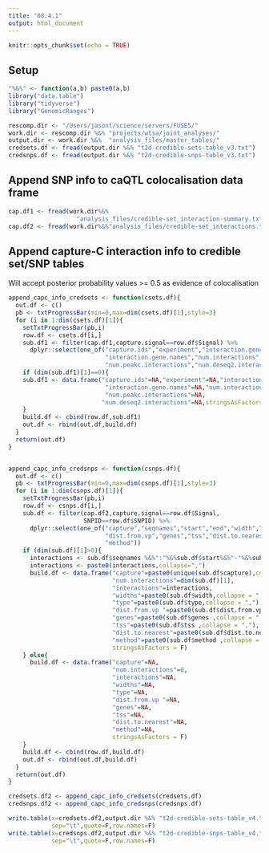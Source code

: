 ```yaml
---
title: "08.4.1"
output: html_document
---
```


```r
knitr::opts_chunk$set(echo = TRUE)
```

## Setup 

```r
"%&%" <- function(a,b) paste0(a,b)
library("data.table")
library("tidyverse")
library("GenomicRanges")

rescomp.dir <- "/Users/jasont/science/servers/FUSE5/"
work.dir <- rescomp.dir %&% "projects/wtsa/joint_analyses/"
output.dir <- work.dir %&%  "analysis_files/master_tables/"
credsets.df <- fread(output.dir %&% "t2d-credible-sets-table_v3.txt")
credsnps.df <- fread(output.dir %&% "t2d-credible-snps-table_v3.txt")
```


## Append SNP info to caQTL colocalisation data frame  

```r
cap.df1 <- fread(work.dir%&%
                   "analysis_files/credible-set_interaction-summary.txt")
cap.df2 <- fread(work.dir%&%"analysis_files/credible-set_interactions.txt")

```



## Append capture-C interaction info to credible set/SNP tables 

Will accept posterior probability values >= 0.5 as evidence of colocalisation 

```r

append_capc_info_credsets <- function(csets.df){
  out.df <- c() 
  pb <- txtProgressBar(min=0,max=dim(csets.df)[1],style=3)
  for (i in 1:dim(csets.df)[1]){
    setTxtProgressBar(pb,i)
    row.df <- csets.df[i,]
    sub.df1 <- filter(cap.df1,capture.signal==row.df$Signal) %>% 
      dplyr::select(one_of("capture.ids","experiment","interaction.genes",
                           "interaction.gene.names","num.interactions",
                           "num.peakc.interactions","num.deseq2.interactions"))
    if (dim(sub.df1)[1]==0){
    sub.df1 <- data.frame("capture.ids"=NA,"experiment"=NA,"interaction.genes"=NA,
                           "interaction.gene.names"=NA,"num.interactions"=NA,
                           "num.peakc.interactions"=NA,
                          "num.deseq2.interactions"=NA,stringsAsFactors = F)
    }
    build.df <- cbind(row.df,sub.df1)
    out.df <- rbind(out.df,build.df)
  }
  return(out.df)
}


append_capc_info_credsnps <- function(csnps.df){
  out.df <- c() 
  pb <- txtProgressBar(min=0,max=dim(csnps.df)[1],style=3)
  for (i in 1:dim(csnps.df)[1]){
    setTxtProgressBar(pb,i)
    row.df <- csnps.df[i,]
    sub.df <- filter(cap.df2,capture.signal==row.df$Signal,
                     SNPID==row.df$SNPID) %>% 
      dplyr::select(one_of("capture","seqnames","start","end","width","type",
                           "dist.from.vp","genes","tss","dist.to.nearest",
                           "method"))
    if (dim(sub.df)[1]>0){
      interactions <- sub.df$seqnames %&%":"%&%sub.df$start%&%"-"%&%sub.df$end
      interactions <- paste0(interactions,collapse=",")
      build.df <- data.frame("capture"=paste0(unique(sub.df$capture),collapse = ","),
                             "num.interactions"=dim(sub.df)[1],
                             "interactions"=interactions,
                             "widths"=paste0(sub.df$width,collapse = ","),
                             "type"=paste0(sub.df$type,collapse = ","),
                             "dist.from.vp "=paste0(sub.df$dist.from.vp ,collapse = ","),
                             "genes"=paste0(sub.df$genes ,collapse = ","),
                             "tss"=paste0(sub.df$tss ,collapse = ","),
                             "dist.to.nearest"=paste0(sub.df$dist.to.nearest ,collapse = ","),
                             "method"=paste0(sub.df$method ,collapse = ","),
                             stringsAsFactors = F)
    } else{
      build.df <- data.frame("capture"=NA,
                             "num.interactions"=0,
                             "interactions"=NA,
                             "widths"=NA,
                             "type"=NA,
                             "dist.from.vp "=NA,
                             "genes"=NA,
                             "tss"=NA,
                             "dist.to.nearest"=NA,
                             "method"=NA,
                             stringsAsFactors = F)
    }
    build.df <- cbind(row.df,build.df)
    out.df <- rbind(out.df,build.df)    
  }
  return(out.df)
}


```

```r

credsets.df2 <- append_capc_info_credsets(credsets.df) 
credsnps.df2 <- append_capc_info_credsnps(credsnps.df)

```

```r
write.table(x=credsets.df2,output.dir %&% "t2d-credible-sets-table_v4.txt",
            sep="\t",quote=F,row.names=F)
write.table(x=credsnps.df2,output.dir %&% "t2d-credible-snps-table_v4.txt",
            sep="\t",quote=F,row.names=F)
```

